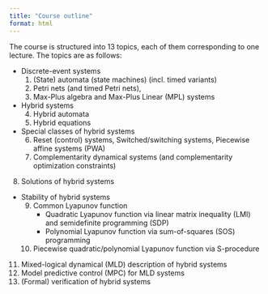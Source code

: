 ```yaml
---
title: "Course outline"
format: html
---
```


The course is structured into 13 topics, each of them corresponding to one lecture. The topics are as follows:

- Discrete-event systems 
    1. (State) automata (state machines) (incl. timed variants)
    2. Petri nets (and timed Petri nets), 
    3. Max-Plus algebra and Max-Plus Linear (MPL) systems
- Hybrid systems 
    4. Hybrid automata
    5. Hybrid equations
- Special classes of hybrid systems
    6. Reset (control) systems, Switched/switching systems, Piecewise affine systems (PWA) 
    7. Complementarity dynamical systems (and complementarity optimization constraints)    
8. Solutions of hybrid systems
- Stability of hybrid systems
    9. Common Lyapunov function 
        - Quadratic Lyapunov function via linear matrix inequality (LMI) and semidefinite programming (SDP) 
        - Polynomial Lyapunov function via sum-of-squares (SOS) programming
    10. Piecewise quadratic/polynomial Lyapunov function via S-procedure
11. Mixed-logical dynamical (MLD) description of hybrid systems
12. Model predictive control (MPC) for MLD systems 
13. (Formal) verification of hybrid systems